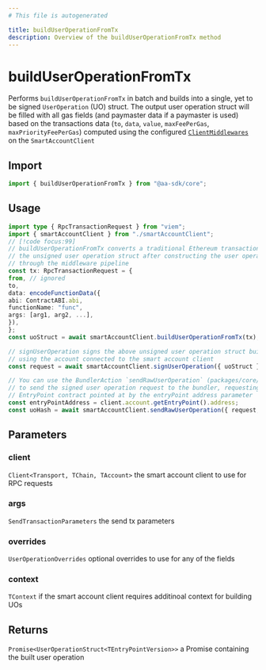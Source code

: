 ```yaml
---
# This file is autogenerated

title: buildUserOperationFromTx
description: Overview of the buildUserOperationFromTx method
---
```


# buildUserOperationFromTx

Performs `buildUserOperationFromTx` in batch and builds into a single, yet to be signed `UserOperation` (UO) struct. The output user operation struct will be filled with all gas fields (and paymaster data if a paymaster is used) based on the transactions data (`to`, `data`, `value`, `maxFeePerGas`, `maxPriorityFeePerGas`) computed using the configured [`ClientMiddlewares`](/packages/aa-core/smart-account-client/middleware/index) on the `SmartAccountClient`

## Import

```ts
import { buildUserOperationFromTx } from "@aa-sdk/core";
```

## Usage

```ts
import type { RpcTransactionRequest } from "viem";
import { smartAccountClient } from "./smartAccountClient";
// [!code focus:99]
// buildUserOperationFromTx converts a traditional Ethereum transaction and returns
// the unsigned user operation struct after constructing the user operation struct
// through the middleware pipeline
const tx: RpcTransactionRequest = {
from, // ignored
to,
data: encodeFunctionData({
abi: ContractABI.abi,
functionName: "func",
args: [arg1, arg2, ...],
}),
};
const uoStruct = await smartAccountClient.buildUserOperationFromTx(tx);

// signUserOperation signs the above unsigned user operation struct built
// using the account connected to the smart account client
const request = await smartAccountClient.signUserOperation({ uoStruct });

// You can use the BundlerAction `sendRawUserOperation` (packages/core/src/actions/bundler/sendRawUserOperation.ts)
// to send the signed user operation request to the bundler, requesting the bundler to send the signed uo to the
// EntryPoint contract pointed at by the entryPoint address parameter
const entryPointAddress = client.account.getEntryPoint().address;
const uoHash = await smartAccountClient.sendRawUserOperation({ request, entryPoint: entryPointAddress });
```

## Parameters

### client

`Client<Transport, TChain, TAccount>`
the smart account client to use for RPC requests

### args

`SendTransactionParameters`
the send tx parameters

### overrides

`UserOperationOverrides`
optional overrides to use for any of the fields

### context

`TContext`
if the smart account client requires additinoal context for building UOs

## Returns

`Promise<UserOperationStruct<TEntryPointVersion>>`
a Promise containing the built user operation
